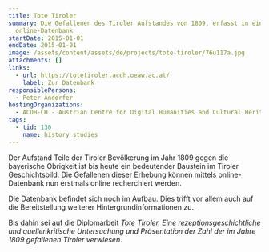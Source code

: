 ```yaml
---
title: Tote Tiroler
summary: Die Gefallenen des Tiroler Aufstandes von 1809, erfasst in einer
  online-Datenbank
startDate: 2015-01-01
endDate: 2015-01-01
image: /assets/content/assets/de/projects/tote-tiroler/76u117a.jpg
attachments: []
links:
  - url: https://totetiroler.acdh.oeaw.ac.at/
    label: Zur Datenbank
responsiblePersons:
  - Peter Andorfer
hostingOrganizations:
  - ACDH-CH - Austrian Centre for Digital Humanities and Cultural Heritage
tags:
  - tid: 130
    name: history studies
---
```

Der Aufstand Teile der Tiroler Bevölkerung im Jahr 1809 gegen die bayerische Obrigkeit ist bis heute ein bedeutender Baustein im Tiroler Geschichtsbild. Die Gefallenen dieser Erhebung können mittels online-Datenbank nun erstmals online recherchiert werden.

Die Datenbank befindet sich noch im Aufbau. Dies trifft vor allem auch auf die Bereitstellung weiterer Hintergrundinformationen zu.

Bis dahin sei auf die Diplomarbeit _[Tote Tiroler.](https://permalink.obvsg.at/AC07980062) Eine rezeptionsgeschichtliche und quellenkritische Untersuchung und Präsentation der Zahl der im Jahre 1809 gefallenen Tiroler verwiesen_.
